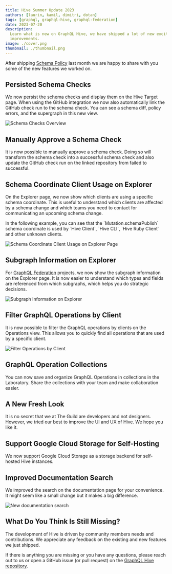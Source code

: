 ```yaml
---
title: Hive Summer Update 2023
authors: [laurin, kamil, dimitri, dotan]
tags: [graphql, graphql-hive, graphql-federation]
date: 2023-07-20
description:
  Learn what is new on GraphQL Hive, we have shipped a lot of new exciting features and
  improvements.
image: ./cover.png
thumbnail: ./thumbnail.png
---
```



After shipping [Schema Policy](/blog/hive-introducing-schema-policy) last month we are happy to
share with you some of the new features we worked on.

## Persisted Schema Checks

We now persist the schema checks and display them on the Hive Target page. When using the GitHub
integration we now also automatically link the GitHub check run to the schema check. You can see a
schema diff, policy errors, and the supergraph in this new view.

![Schema Checks Overview](./schema-checks.png)

## Manually Approve a Schema Check

It is now possible to manually approve a schema check. Doing so will transform the schema check into
a successful schema check and also update the GitHub check run on the linked repository from failed
to successful.

## Schema Coordinate Client Usage on Explorer

On the Explorer page, we now show which clients are using a specific schema coordinate. This is
useful to understand which clients are affected by a schema change and which teams you need to
contact for communicating an upcoming schema change.

<Callout>
  In the following example, you can see that the `Mutation.schemaPublish` schema coordinate is used
  by `Hive Client`, `Hive CLI`, `Hive Ruby Client` and other unknown clients.
</Callout>

![Schema Coordinate Client Usage on Explorer Page](./schema-coordinate-client-usage.png)

## Subgraph Information on Explorer

For [GraphQL Federation](https://the-guild.dev/graphql/hive/federation) projects, we now show the
subgraph information on the Explorer page. It is now easier to understand which types and fields are
referenced from which subgraphs, which helps you do strategic decisions.

![Subgraph Information on Explorer](./subgraph.png)

## Filter GraphQL Operations by Client

It is now possible to filter the GraphQL operations by clients on the Operations view. This allows
you to quickly find all operations that are used by a specific client.

![Filter Operations by Client](./filter-by-client.png)

## GraphQL Operation Collections

You can now save and organize GraphQL Operations in collections in the Laboratory. Share the
collections with your team and make collaboration easier.

## A New Fresh Look

It is no secret that we at The Guild are developers and not designers. However, we tried our best to
improve the UI and UX of Hive. We hope you like it.

## Support Google Cloud Storage for Self-Hosting

We now support Google Cloud Storage as a storage backend for self-hosted Hive instances.

## Improved Documentation Search

We improved the search on the documentation page for your convenience. It might seem like a small
change but it makes a big difference.

![New documentation search](./docs-search.png)

## What Do You Think Is Still Missing?

The development of Hive is driven by community members needs and contributions. We appreciate any
feedback on the existing and new features we just shipped.

If there is anything you are missing or you have any questions, please reach out to us or open a
GitHub issue (or pull request) on the
[GraphQL Hive repository](https://github.com/kamilkisiela/graphql-hive).

